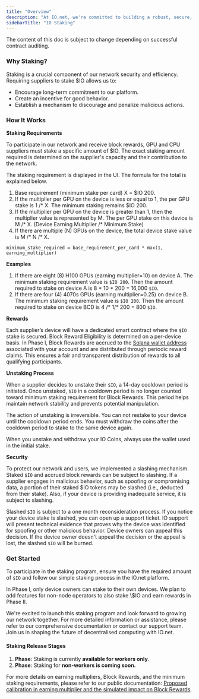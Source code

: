 ```yaml
---
title: "Overview"
description: "At IO.net, we're committed to building a robust, secure, and decentralized platform for GPU and CPU supply and demand. Our staking program is designed to align incentives, ensure network integrity, and reward active participants in our ecosystem."
sidebarTitle: "IO Staking"
---
```


<Info>
The content of this doc is subject to change depending on successful contract auditing.
</Info>

### Why Staking?

Staking is a crucial component of our network security and efficiency. Requiring suppliers to stake \$IO allows us to:

* Encourage long-term commitment to our platform.
* Create an incentive for good behavior.
* Establish a mechanism to discourage and penalize malicious actions.

### How It Works

**Staking Requirements**

To participate in our network and receive block rewards, GPU and CPU suppliers must stake a specific amount of \$IO. The exact staking amount required is determined on the supplier's capacity and their contribution to the network.

The staking requirement is displayed in the UI. The formula for the total is explained below.

1. Base requirement (minimum stake per card) X = \$IO 200.
2. If the multiplier per GPU on the device is less or equal to 1, the per GPU stake is 1 /* X. The minimum staking remains \$IO 200.
3. If the multiplier per GPU on the device is greater than 1, then the multiplier value is represented by M. The per GPU stake on this device is M /* X. (Device Earning Multiplier /* Minimum Stake)
4. If there are multiple (N) GPUs on the device, the total device stake value is M /* N /* X.

```
minimum_stake_required = base_requirement_per_card * max(1, earning_multiplier)
```

**Examples**

1. If there are eight (8) H100 GPUs (earning multiplier=10) on device A. The minimum staking requirement value is `$IO 200`. Then the amount required to stake on device A is 8 * 10 * 200 = 16,000 `$IO`.
2. If there are four (4) 4070s GPUs (earning multiplier=0.25) on device B. The minimum staking requirement value is `$IO 200`. Then the amount required to stake on device BCD is 4 /* 1/* 200 = 800 `$IO`.

**Rewards**

Each supplier’s device will have a dedicated smart contract where the `$IO` stake is secured. Block Reward Eligibility is determined on a per-device basis. In Phase I, Block Rewards are accrued to the [Solana wallet address ](/docs/solana)associated with your account and are distributed through periodic reward claims. This ensures a fair and transparent distribution of rewards to all qualifying participants.

**Unstaking Process**

When a supplier decides to unstake their `$IO`, a 14-day cooldown period is initiated. Once unstaked, `$IO` in a cooldown period is no longer counted toward minimum staking requirement for Block Rewards. This period helps maintain network stability and prevents potential manipulation.

The action of unstaking is irreversible. You can not restake to your device until the cooldown period ends. You must withdraw the coins after the cooldown period to stake to the same device again.

<Info>
When you unstake and withdraw your IO Coins, always use the wallet used in the initial stake.
</Info>

**Security**

To protect our network and users, we implemented a slashing mechanism. Staked `$IO` and accrued block rewards can be subject to slashing. If a supplier engages in malicious behavior, such as spoofing or compromising data, a portion of their staked \$IO tokens may be slashed (i.e., deducted from their stake). Also, if your device is providing inadequate service, it is subject to slashing.

Slashed `$IO` is subject to a one month reconsideration process. If you notice your device stake is slashed, you can open up a support ticket. IO support will present technical evidence that proves why the device was identified for spoofing or other malicious behavior. Device owners can appeal this decision. If the device owner doesn't appeal the decision or the appeal is lost, the slashed `$IO` will be burned.

### **Get Started**

To participate in the staking program, ensure you have the required amount of `$IO` and follow our simple staking process in the IO.net platform.

<Info>
In Phase I, only device owners can stake to their own devices. We plan to add features for non-node operators to also stake \$IO and earn rewards in Phase II.
</Info>

We're excited to launch this staking program and look forward to growing our network together. For more detailed information or assistance, please refer to our comprehensive documentation or contact our support team. Join us in shaping the future of decentralised computing with IO.net.

#### Staking Release Stages

1. **Phase**: Staking is currently **available for workers only**.
2. **Phase**: Staking for **non-workers is coming soon.**

For more details on earning multipliers, Block Rewards, and the minimum staking requirements, please refer to our public documentation: [Proposed calibration in earning multiplier and the simulated impact on Block Rewards](/docs/proposed-device-block-reward-multiplier).

